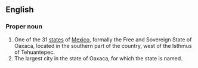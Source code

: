{{rfp}}{{rfap}}
==English==

===Proper noun===
{{en-proper-noun}}
{{wikipedia}}

#One of the 31 [[states]] of [[Mexico]], formally the Free and Sovereign State of Oaxaca,  located in the southern part of the country, west of the Isthmus of Tehuantepec.
#The largest city in the state of Oaxaca, for which the state is named.